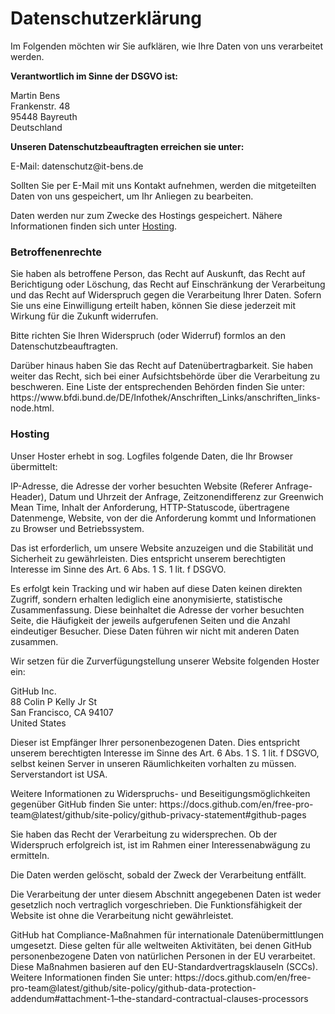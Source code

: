 # Datenschutzerklärung {#datenschutzerklaerung}

Im Folgenden möchten wir Sie aufklären, wie Ihre Daten von uns verarbeitet werden.

**Verantwortlich im Sinne der DSGVO ist:**

Martin Bens<br>
Frankenstr. 48<br>
95448 Bayreuth<br>
Deutschland

**Unseren Datenschutzbeauftragten erreichen sie unter:**

E-Mail: datenschutz@it-bens.de

Sollten Sie per E-Mail mit uns Kontakt aufnehmen, werden die mitgeteilten Daten von uns gespeichert, um Ihr Anliegen zu bearbeiten.

Daten werden nur zum Zwecke des Hostings gespeichert. Nähere Informationen finden sich unter [Hosting].

### Betroffenenrechte {-}

Sie haben als betroffene Person, das Recht auf Auskunft, das Recht auf Berichtigung oder Löschung, das Recht auf Einschränkung der Verarbeitung und das Recht auf Widerspruch gegen die Verarbeitung Ihrer Daten. Sofern Sie uns eine Einwilligung erteilt haben, können Sie diese jederzeit mit Wirkung für die Zukunft widerrufen.

Bitte richten Sie Ihren Widerspruch (oder Widerruf) formlos an den Datenschutzbeauftragten.

Darüber hinaus haben Sie das Recht auf Datenübertragbarkeit. Sie haben weiter das Recht, sich bei einer Aufsichtsbehörde über die Verarbeitung zu beschweren. Eine Liste der entsprechenden Behörden finden Sie unter: https://www.bfdi.bund.de/DE/Infothek/Anschriften_Links/anschriften_links-node.html.

### Hosting {-}

Unser Hoster erhebt in sog. Logfiles folgende Daten, die Ihr Browser übermittelt:

IP-Adresse, die Adresse der vorher besuchten Website (Referer Anfrage-Header), Datum und Uhrzeit der Anfrage, Zeitzonendifferenz zur Greenwich Mean Time, Inhalt der Anforderung, HTTP-Statuscode, übertragene Datenmenge, Website, von der die Anforderung kommt und Informationen zu Browser und Betriebssystem.

Das ist erforderlich, um unsere Website anzuzeigen und die Stabilität und Sicherheit zu gewährleisten. Dies entspricht unserem berechtigten Interesse im Sinne des Art. 6 Abs. 1 S. 1 lit. f DSGVO.

Es erfolgt kein Tracking und wir haben auf diese Daten keinen direkten Zugriff, sondern erhalten lediglich eine anonymisierte, statistische Zusammenfassung. Diese beinhaltet die Adresse der vorher besuchten Seite, die Häufigkeit der jeweils aufgerufenen Seiten und die Anzahl eindeutiger Besucher. Diese Daten führen wir nicht mit anderen Daten zusammen.

Wir setzen für die Zurverfügungstellung unserer Website folgenden Hoster ein:

GitHub Inc.<br>
88 Colin P Kelly Jr St<br>
San Francisco, CA 94107<br>
United States

Dieser ist Empfänger Ihrer personenbezogenen Daten. Dies entspricht unserem berechtigten Interesse im Sinne des Art. 6 Abs. 1 S. 1 lit. f DSGVO, selbst keinen Server in unseren Räumlichkeiten vorhalten zu müssen. Serverstandort ist USA.

Weitere Informationen zu Widerspruchs- und Beseitigungsmöglichkeiten gegenüber GitHub finden Sie unter: https://docs.github.com/en/free-pro-team@latest/github/site-policy/github-privacy-statement#github-pages

Sie haben das Recht der Verarbeitung zu widersprechen. Ob der Widerspruch erfolgreich ist, ist im Rahmen einer Interessenabwägung zu ermitteln.

Die Daten werden gelöscht, sobald der Zweck der Verarbeitung entfällt.

Die Verarbeitung der unter diesem Abschnitt angegebenen Daten ist weder gesetzlich noch vertraglich vorgeschrieben. Die Funktionsfähigkeit der Website ist ohne die Verarbeitung nicht gewährleistet.

GitHub hat Compliance-Maßnahmen für internationale Datenübermittlungen umgesetzt. Diese gelten für alle weltweiten Aktivitäten, bei denen GitHub personenbezogene Daten von natürlichen Personen in der EU verarbeitet. Diese Maßnahmen basieren auf den EU-Standardvertragsklauseln (SCCs). Weitere Informationen finden Sie unter: https://docs.github.com/en/free-pro-team@latest/github/site-policy/github-data-protection-addendum#attachment-1–the-standard-contractual-clauses-processors